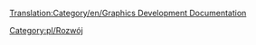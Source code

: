 [[Translation:Category/en/Graphics Development Documentation]]



<!--[[Category:Development]]--> [[Category:pl/Rozwój]]